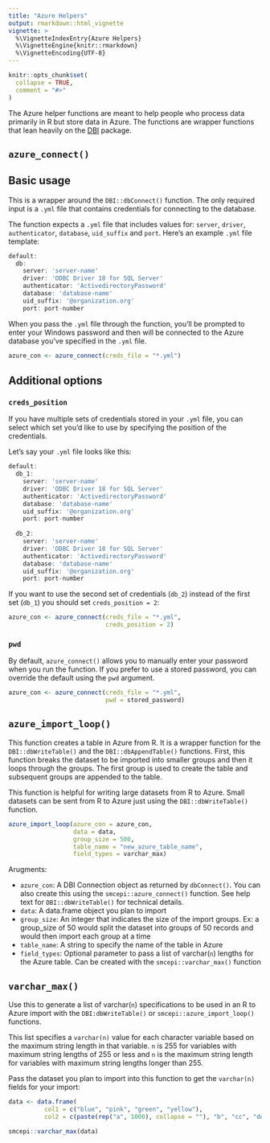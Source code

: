 ```yaml
---
title: "Azure Helpers"
output: rmarkdown::html_vignette
vignette: >
  %\VignetteIndexEntry{Azure Helpers}
  %\VignetteEngine{knitr::rmarkdown}
  %\VignetteEncoding{UTF-8}
---
```


```r
knitr::opts_chunk$set(
  collapse = TRUE,
  comment = "#>"
)
```

The Azure helper functions are meant to help people who process data primarily in R but store data in Azure. The functions are wrapper functions that lean heavily on the [DBI](https://dbi.r-dbi.org/) package. 

## `azure_connect()`

## Basic usage

This is a wrapper around the `DBI::dbConnect()` function. The only required input is a `.yml` file that contains credentials for connecting to the database. 

The function expects a `.yml` file that includes values for: `server`, `driver`, `authenticator`, `database`, `uid_suffix` and `port`. Here's an example `.yml` file template:

```r
default:
  db:
    server: 'server-name'
    driver: 'ODBC Driver 18 for SQL Server'
    authenticator: 'ActivedirectoryPassword'
    database: 'database-name'
    uid_suffix: '@organization.org'
    port: port-number
```

When you pass the `.yml` file through the function, you'll be prompted to enter your Windows password and then will be connected to the Azure database you've specified in the `.yml` file.

```r
azure_con <- azure_connect(creds_file = "*.yml")
```

## Additional options
### `creds_position`

If you have multiple sets of credentials stored in your `.yml` file, you can select which set you'd like to use by specifying the position of the credentials.

Let's say your `.yml` file looks like this:

```r
default:
  db_1:
    server: 'server-name'
    driver: 'ODBC Driver 18 for SQL Server'
    authenticator: 'ActivedirectoryPassword'
    database: 'database-name'
    uid_suffix: '@organization.org'
    port: port-number
  
  db_2:
    server: 'server-name'
    driver: 'ODBC Driver 18 for SQL Server'
    authenticator: 'ActivedirectoryPassword'
    database: 'database-name'
    uid_suffix: '@organization.org'
    port: port-number
```

If you want to use the second set of credentials (`db_2`) instead of the first set (`db_1`) you should set `creds_position = 2`:

```r
azure_con <- azure_connect(creds_file = "*.yml",
                           creds_position = 2)
```

### `pwd`

By default, `azure_connect()` allows you to manually enter your password when you run the function. If you prefer to use a stored password, you can override the default using the `pwd` argument.

```r
azure_con <- azure_connect(creds_file = "*.yml",
                           pwd = stored_password)
```

## `azure_import_loop()`

This function creates a table in Azure from R. It is a wrapper function for the `DBI::dbWriteTable()` and the `DBI::dbAppendTable()` functions. First, this function breaks the dataset to be imported into smaller groups and then it loops through the groups. The first group is used to create the table and subsequent groups are appended to the table.

This function is helpful for writing large datasets from R to Azure. Small datasets can be sent from R to Azure just using the `DBI::dbWriteTable()` function.

```r
azure_import_loop(azure_con = azure_con,
                  data = data,
                  group_size = 500,
                  table_name = "new_azure_table_name",
                  field_types = varchar_max)
```

Arugments:

* `azure_con`: A DBI Connection object as returned by `dbConnect()`. You can also create this using the `smcepi::azure_connect()` function. See help text for `DBI::dbWriteTable()` for technical details. 
* `data`: A data.frame object you plan to import
* `group_size`: An integer that indicates the size of the import groups. Ex: a group_size of 50 would split the dataset into groups of 50 records and would then import each group at a time
* `table_name`: A string to specify the name of the table in Azure
* `field_types`: Optional parameter to pass a list of varchar(`n`) lengths for the Azure table. Can be created with the `smcepi::varchar_max()` function

## `varchar_max()`

Use this to generate a list of varchar(`n`) specifications to be used in an R to Azure import with the `DBI:dbWriteTable()` or `smcepi::azure_import_loop()` functions. 

This list specifies a `varchar(n)` value for each character variable based on the maximum string length in that variable. `n` is 255 for variables with maximum string lengths of 255 or less and `n` is the maximum string length for variables with maximum string lengths longer than 255.

Pass the dataset you plan to import into this function to get the `varchar(n)` fields for your import:

```r
data <- data.frame(
          col1 = c("blue", "pink", "green", "yellow"),
          col2 = c(paste(rep("a", 1000), collapse = ""), "b", "cc", "ddd"))

smcepi::varchar_max(data)
```


